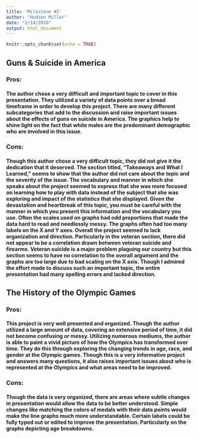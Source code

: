 ```yaml
---
title: 'Milestone #2'
author: "Hudson Miller"
date: "2/14/2020"
output: html_document
---
```


```r
knitr::opts_chunk$set(echo = TRUE)
```

## Guns & Suicide in America

### Pros:
#### The author chose a very difficult and important topic to cover in this presentation. They utilized a variety of data points over a broad timeframe in order to develop this project. There are many different subcategories that add to the discussion and raise important issues about the effects of guns on suicide in America. The graphics help to shine light on the fact that white males are the predominant demographic who are involved in this issue.

### Cons:
#### Though this author chose a very difficult topic, they did not give it the dedication that it deserved. The section titled, “Takeaways and What I Learned,” seems to show that the author did not care about the topic and the severity of the issue. The vocabulary and manner in which she speaks about the project seemed to express that she was more focused on learning how to play with data instead of the subject that she was exploring and impact of the statistics that she displayed. Given the devastation and heartbreak of this topic, you must be careful with the manner in which you present this information and the vocabulary you use. Often the scales used on graphs had odd proportions that made the data hard to read and needlessly messy. The graphs often had too many labels on the X and Y axes. Overall the project seemed to lack organization and direction. Particularly in the veteran section, there did not appear to be a correlation drawn between veteran suicide and firearms. Veteran suicide is a major problem plaguing our country but this section seems to have no correlation to the overall argument and the graphs are too large due to bad scaling on the X axis. Though I admired the effort made to discuss such an important topic, the entire presentation had many spelling errors and lacked direction.

## The History of the Olympic Games

### Pros:
####	This project is very well presented and organized. Though the author utilized a large amount of data, covering an extensive period of time, it did not become confusing or messy. Utilizing numerous mediums, the author is able to paint a vivid picture of how the Olympics has transformed over time. They do this through exploring the changing trends in age, race, and gender at the Olympic games. Though this is a very informative project and answers many questions, it also raises important issues about who is represented at the Olympics and what areas need to be improved.

### Cons:
#### Though the data is very organized, there are areas where subtle changes in presentation would allow the data to be better understood. Simple changes like matching the colors of medals with their data points would make the line graphs much more understandable. Certain labels could be fully typed out or edited to improve the presentation. Particularly on the graphs depicting age breakdowns.
